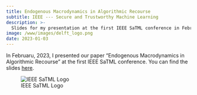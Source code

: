 ```yaml
---
title: Endogenous Macrodynamics in Algorithmic Recourse
subtitle: IEEE --- Secure and Trustworthy Machine Learning
description: >-
  Slides for my presentation at the first IEEE SaTML conference in February, 2023. 
image: /www/images/delft_logo.png
date: 2023-01-03
---
```


In Februaru, 2023, I presented our paper "Endogenous Macrodynamics in Algorithmic Recourse" at the first IEEE SaTML conference. You can find the slides [here](presentation.qmd){target="_blank"}.

![IEEE SaTML Logo](/www/images/delft_logo.png)